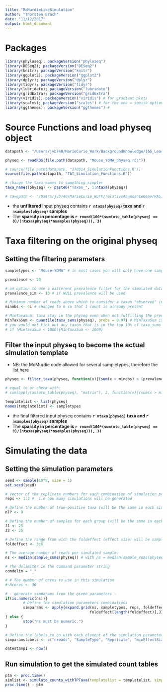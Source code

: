 ```yaml
---
title: "McMurdieLikeSimulation"
author: "Thorsten Brach"
date: "11/12/2017"
output: html_document
---
```


# Packages

```r
library(phyloseq); packageVersion("phyloseq")
library(DESeq2); packageVersion("DESeq2")
library(knitr); packageVersion("knitr")
library(ggplot2); packageVersion("ggplot2")
library(dplyr); packageVersion("dplyr")
library(tidyr); packageVersion("tidyr")
library(lubridate); packageVersion("lubridate")
library(gridExtra); packageVersion("gridExtra")
library(viridis); packageVersion("viridis") # for gradient plots
library(scales); packageVersion("scales") # for the oob = squish option in gradient plots
library(ggthemes); packageVersion("ggthemes") # 

```



# Source Functions and load physeq object

```r
datapath <- "/Users/jvb740/MarieCurie_Work/BackgroundKnowledge/16S_Learning/Dada_Pipel/TbT_SimulationData"

physeq <- readRDS(file.path(datapath, "Mouse_YOMA_physeq.rds"))

# source(file.path(datapath, "170514_SimulationFunctions.R"))
source(file.path(datapath, "TbT_Simulation_Functions.R"))

# change the taxa names to something simpler
taxa_names(physeq) <- paste0("Taxon_", 1:ntaxa(physeq))

# savepath <- "/Users/jvb740/MarieCurie_Work/relativeAbundanceGame/RASimulation/Simulations"
```

- the **unfiltered** input physeq contains **`r ntaxa(physeq)` taxa and `r nsamples(physeq)` samples**
- The **sparsity in percentage is `r round(100*(sum(otu_table(physeq) == 0)/(ntaxa(physeq)*nsamples(physeq))), 3)`**



# Taxa filtering on the original physeq


##  Setting the filtering parameters

```r
sampletypes <- "Mouse-YOMA" # in most cases you will only have one sample type

prevalence <- 20

# an option to use a different prevalence filter for the simulated data
prevalence_sim <- 10 # if NULL prevalence will be used

# Minimum number of reads above which to consider a taxon "observed" in a sample, for prevalence calculation
minobs <- 0L # changed to 0 so that 1 count is already present

# MinTaxaSum: taxa stay in the physeq even when not fulfilling the prevalence criterion if their taxa_sum is abouve MinTaxaSum
MinTaxaSum <- quantile(taxa_sums(physeq), probs = 0.97) # MinTaxaSum is the 90% quantile of the taxa sums, so
# you would not kick out any taxon that is in the top 10% of taxa_sums
# if (MinTaxaSum < 1000){MinTaxaSum <- 1000}
```


##  Filter the input physeq to become the actual simulation template

- NB: the McMurdie code allowed for several sampletypes, therefore the list here

```r
physeq <- filter_taxa(physeq, function(x){(sum(x > minobs) > (prevalence/100)*length(x)) || (sum(x) > MinTaxaSum)}, prune = TRUE)

# equal to or check with: 
# sum(apply(as(otu_table(physeq), "matrix"), 2, function(x){(sum(x > minobs) > (prevalence/100)*length(x)) || (sum(x) > MinTaxaSum)}))

templatelist <- list(physeq)
names(templatelist) <- sampletypes
```

- the final filtered input physeq contains **`r ntaxa(physeq)` taxa and `r nsamples(physeq)` samples**
- The **sparsity in percentage is `r round(100*(sum(otu_table(physeq) == 0)/(ntaxa(physeq)*nsamples(physeq))), 3)`**



# Simulating the data


##  Setting the simulation parameters

```r
seed <- sample(10^8, size = 1)
set.seed(seed)

# Vector of the replicate numbers for each combination of simulation parameters
reps <- 1:2 #  i.e how many simulations will be generated

# Define the number of true-positive taxa (will be the same in each simulation) 
nTP <- 9 

# Define the number of samples for each group (will be the same in each simulation)
J1 <- 25
J2 <- 25

# Define the range from wich the foldeffect (effect size) will be sampled (will be the same in each simulation)
foldeffect <- 3:6

# The average number of reads per simulated sample:
ns <- median(sample_sums(physeq)) # with ns = median(sample_sums(physeq)) the library sizes of the simulated samples will be sampled from sample_sums(physeq). 

# The delimiter in the command parameter string
comdelim = "_"

# # The number of cores to use in this simulation
# Ncores <- 30

# - generate simparams from the given parameters -
if(is.numeric(ns)){
        # Define the simulation parameters combinations
        simparams <- apply(expand.grid(ns, sampletypes, reps, foldeffect[1],
                                      foldeffect[length(foldeffect)],J1, J2), 1, paste0, collapse=comdelim)
} else {
        stop("ns must be numeric.")
}

# Define the labels to go with each element of the simulation parameter after splitting on the delimiter
simparamslabels <- c("nreads", "SampleType", "Replicate", "minEffectSize", "maxEffectSize", "nsamplesgr1", "nsamplesgr2")

datestamp1 <- now()
```


## Run simulation to get the simulated count tables

```r
ptm <- proc.time()
simlist <- simulate_counts_withTPTaxa(templatelist = templatelist, simparams = simparams, simparamslabels = simparamslabels, nTP = nTP)
proc.time() - ptm
```




